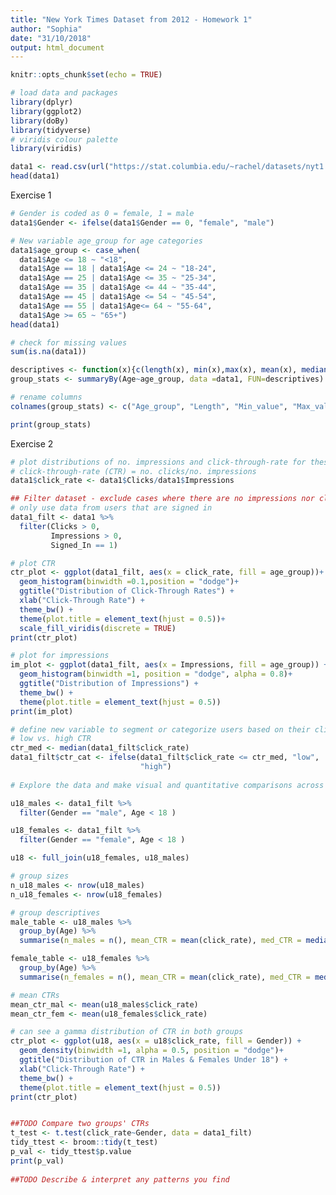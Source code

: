 ```yaml
---
title: "New York Times Dataset from 2012 - Homework 1"
author: "Sophia"
date: "31/10/2018"
output: html_document
---
```


```r
knitr::opts_chunk$set(echo = TRUE)
```

```r
# load data and packages
library(dplyr)
library(ggplot2)
library(doBy)
library(tidyverse)
# viridis colour palette
library(viridis)

data1 <- read.csv(url("https://stat.columbia.edu/~rachel/datasets/nyt1.csv"))
head(data1)
```
Exercise 1

```r
# Gender is coded as 0 = female, 1 = male
data1$Gender <- ifelse(data1$Gender == 0, "female", "male")

# New variable age_group for age categories
data1$age_group <- case_when(
  data1$Age <= 18 ~ "<18",
  data1$Age == 18 | data1$Age <= 24 ~ "18-24",
  data1$Age == 25 | data1$Age <= 35 ~ "25-34",
  data1$Age == 35 | data1$Age <= 44 ~ "35-44",
  data1$Age == 45 | data1$Age <= 54 ~ "45-54",
  data1$Age == 55 | data1$Age<= 64 ~ "55-64",
  data1$Age >= 65 ~ "65+")
head(data1)

# check for missing values
sum(is.na(data1))

descriptives <- function(x){c(length(x), min(x),max(x), mean(x), median(x))}
group_stats <- summaryBy(Age~age_group, data =data1, FUN=descriptives)

# rename columns 
colnames(group_stats) <- c("Age_group", "Length", "Min_value", "Max_value","Mean","Median")

print(group_stats)

```
Exercise 2
```r
# plot distributions of no. impressions and click-through-rate for these 6 age groups
# click-through-rate (CTR) = no. clicks/no. impressions
data1$click_rate <- data1$Clicks/data1$Impressions

## Filter dataset - exclude cases where there are no impressions nor clicks
# only use data from users that are signed in
data1_filt <- data1 %>%
  filter(Clicks > 0,
         Impressions > 0,
         Signed_In == 1)


```

```r
# plot CTR
ctr_plot <- ggplot(data1_filt, aes(x = click_rate, fill = age_group))+
  geom_histogram(binwidth =0.1,position = "dodge")+
  ggtitle("Distribution of Click-Through Rates") +
  xlab("Click-Through Rate") +
  theme_bw() +
  theme(plot.title = element_text(hjust = 0.5))+
  scale_fill_viridis(discrete = TRUE)
print(ctr_plot)

# plot for impressions
im_plot <- ggplot(data1_filt, aes(x = Impressions, fill = age_group)) +
  geom_histogram(binwidth =1, position = "dodge", alpha = 0.8)+
  ggtitle("Distribution of Impressions") +
  theme_bw() +
  theme(plot.title = element_text(hjust = 0.5))
print(im_plot)

# define new variable to segment or categorize users based on their click behaviour
# low vs. high CTR
ctr_med <- median(data1_filt$click_rate)
data1_filt$ctr_cat <- ifelse(data1_filt$click_rate <= ctr_med, "low", 
                             "high") 
  
# Explore the data and make visual and quantitative comparisons across user segments/demographics (<18-year-old males versus < 18-year-old females or logged-in versus not, for example).

u18_males <- data1_filt %>%
  filter(Gender == "male", Age < 18 )

u18_females <- data1_filt %>%
  filter(Gender == "female", Age < 18 )

u18 <- full_join(u18_females, u18_males)

# group sizes
n_u18_males <- nrow(u18_males)
n_u18_females <- nrow(u18_females)

# group descriptives
male_table <- u18_males %>%
  group_by(Age) %>%
  summarise(n_males = n(), mean_CTR = mean(click_rate), med_CTR = median(click_rate))

female_table <- u18_females %>%
  group_by(Age) %>%
  summarise(n_females = n(), mean_CTR = mean(click_rate), med_CTR = median(click_rate))

# mean CTRs
mean_ctr_mal <- mean(u18_males$click_rate)
mean_ctr_fem <- mean(u18_females$click_rate)

# can see a gamma distribution of CTR in both groups
ctr_plot <- ggplot(u18, aes(x = u18$click_rate, fill = Gender)) +
  geom_density(binwidth =1, alpha = 0.5, position = "dodge")+
  ggtitle("Distribution of CTR in Males & Females Under 18") + 
  xlab("Click-Through Rate") + 
  theme_bw() +
  theme(plot.title = element_text(hjust = 0.5))
print(ctr_plot)


##TODO Compare two groups' CTRs
t_test <- t.test(click_rate~Gender, data = data1_filt)
tidy_ttest <- broom::tidy(t_test)
p_val <- tidy_ttest$p.value
print(p_val)
 
##TODO Describe & interpret any patterns you find

```


